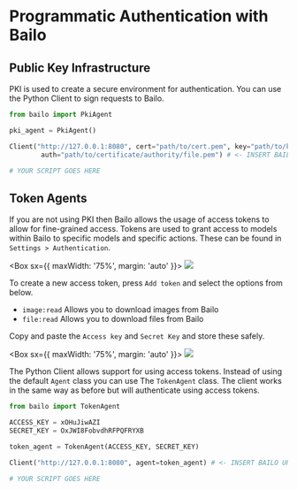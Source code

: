 

# Programmatic Authentication with Bailo

## Public Key Infrastructure

PKI is used to create a secure environment for authentication. You can use the Python Client to sign requests to Bailo.

```python
from bailo import PkiAgent

pki_agent = PkiAgent()

Client("http://127.0.0.1:8080", cert="path/to/cert.pem", key="path/to/key.pem",
        auth="path/to/certificate/authority/file.pem") # <- INSERT BAILO URL (if not hosting locally)

# YOUR SCRIPT GOES HERE
```

## Token Agents

If you are not using PKI then Bailo allows the usage of access tokens to allow for fine-grained access. Tokens are used
to grant access to models within Bailo to specific models and specific actions. These can be found in
`Settings > Authentication`.

<Box sx={{ maxWidth: '75%', margin: 'auto' }}>
  <Image src={bailoSettingsAuth} />
</Box>

To create a new access token, press `Add token` and select the options from below.

- `image:read` Allows you to download images from Bailo
- `file:read` Allows you to download files from Bailo

Copy and paste the `Access key` and `Secret Key` and store these safely.

<Box sx={{ maxWidth: '75%', margin: 'auto' }}>
  <Image src={tokens} />
</Box>

The Python Client allows support for using access tokens. Instead of using the default `Agent` class you can use The
`TokenAgent` class. The client works in the same way as before but will authenticate using access tokens.

```python
from bailo import TokenAgent

ACCESS_KEY = xOHuJiwAZI
SECRET_KEY = OxJWI8FobvdhRFPQFRYXB

token_agent = TokenAgent(ACCESS_KEY, SECRET_KEY)

Client("http://127.0.0.1:8080", agent=token_agent) # <- INSERT BAILO URL (if not hosting locally)

# YOUR SCRIPT GOES HERE
```

